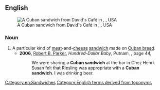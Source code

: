 ==English==
{{wikipedia}}
[[File:Cuban sandwich from David's Cafe, Miami, Florida - 20130910.jpg|thumb|A Cuban sandwich from David's Café in {{w|Miami}}, {{w|Florida}}, USA]]

===Noun===
{{en-noun}}
# A particular kind of [[meat]]-and-[[cheese]] [[sandwich]] made on [[Cuban bread]].
#* '''2006''', [[w:Robert B. Parker|Robert B. Parker]], ''Hundred-Dollar Baby'', Putnam, {{ISBN|0399153764}}, page 44,
#*: We were sharing a '''Cuban sandwich''' at the bar in Chez Henri. Susan felt that Riesling was appropriate with a '''Cuban sandwich'''. I was drinking beer.

[[Category:en:Sandwiches]]
[[Category:English terms derived from toponyms]]